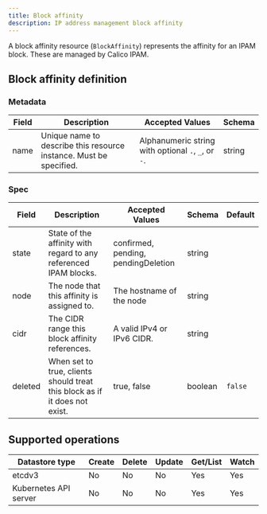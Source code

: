 ```yaml
---
title: Block affinity
description: IP address management block affinity
---
```


A block affinity resource (`BlockAffinity`) represents the affinity for an IPAM block. These are managed by Calico IPAM.

## Block affinity definition

### Metadata

| Field       | Description                 | Accepted Values   | Schema |
|-------------|-----------------------------|-------------------|--------|
| name        | Unique name to describe this resource instance. Must be specified.| Alphanumeric string with optional `.`, `_`, or `-`. | string |

### Spec

| Field       | Description                 | Accepted Values   | Schema | Default    |
|-------------|-----------------------------|-------------------|--------|------------|
| state       | State of the affinity with regard to any referenced IPAM blocks. | confirmed, pending, pendingDeletion | string | |
| node        | The node that this affinity is assigned to. | The hostname of the node | string | |
| cidr        | The CIDR range this block affinity references. | A valid IPv4 or IPv6 CIDR. | string | |
| deleted     | When set to true, clients should treat this block as if it does not exist. | true, false | boolean | `false` |

## Supported operations

| Datastore type        | Create     | Delete    | Update  | Get/List | Watch |
|-----------------------|------------|-----------|---------|----------|-------|
| etcdv3                | No         | No        | No      | Yes      | Yes   |
| Kubernetes API server | No         | No        | No      | Yes      | Yes   |

